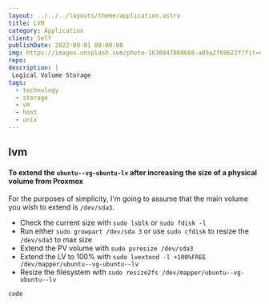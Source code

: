 ---
layout: ../../../layouts/theme/application.astro
title: LVM
category: Application
client: Self
publishDate: 2022-09-01 00:00:00
img: https://images.unsplash.com/photo-1638847868668-a05a2f69622f?fit=crop&w=1400&h=700&q=75
repo:
description: |
 Logical Volume Storage
tags:
  - technology
  - storage
  - vm
  - host
  - unix
---

## lvm

#### To extend the `ubuntu--vg-ubuntu-lv` after increasing the size of a physical volume from Proxmox
For the purposes of simplicity, I'm going to assume that the main volume you wish to extend is
`/dev/sda3`.

- Check the current size with `sudo lsblk` or `sudo fdisk -l`
- Run either `sudo growpart /dev/sda 3` or use `sudo cfdisk` to resize the `/dev/sda3` to max size
- Extend the PV volume with `sudo pvresize /dev/sda3`
- Extend the LV to 100% with `sudo lvextend -l +100%FREE /dev/mapper/ubuntu--vg-ubuntu--lv`
- Resize the filesystem with `sudo resize2fs /dev/mapper/ubuntu--vg-ubuntu--lv`

```
code
```